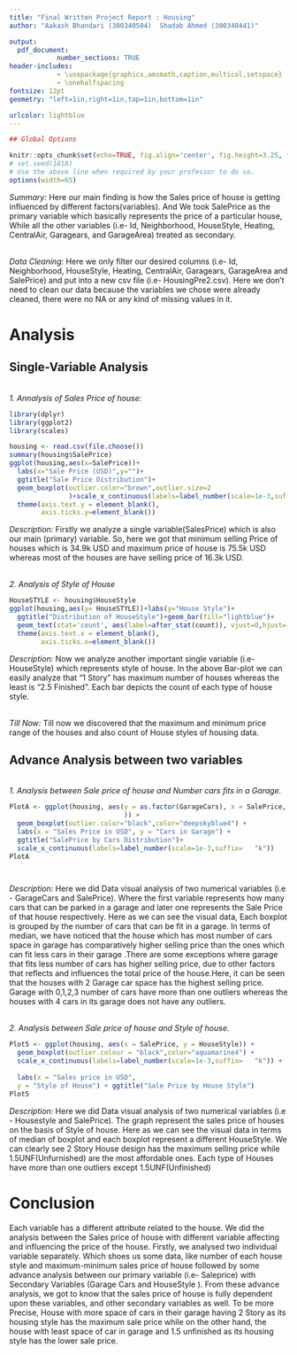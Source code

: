 ---
title: "Final Written Project Report : Housing"
author: "Aakash Bhandari (300340504)  Shadab Ahmed (300340441)"

output: 
  pdf_document:
            number_sections: TRUE
header-includes:
            - \usepackage{graphicx,amsmath,caption,multicol,setspace}
            - \onehalfspacing
fontsize: 12pt
geometry: "left=1in,right=1in,top=1in,bottom=1in"

urlcolor: lightblue
---

```{r setup, include=FALSE}
## Global Options

knitr::opts_chunk$set(echo=TRUE, fig.align='center', fig.height=3.25, fig.width=4.25, message=FALSE,warning=FALSE)
# set.seed(1818)
# Use the above line when required by your professor to do so.
options(width=65)

```
_Summary:_ Here our main finding is how the Sales price of house is getting influenced by different factors(variables).
And We took SalePrice as the primary variable which basically represents the price of a particular house, While all the other variables (i.e- Id, Neighborhood,
HouseStyle, Heating, CentralAir, Garagears, and GarageArea)  treated as secondary.

<br>
_Data Cleaning:_ Here we only filter our desired columns (i.e- Id, Neighborhood,
HouseStyle, Heating, CentralAir, Garagears, GarageArea and SalePrice) and put 
into a new csv file (i.e- HousingPre2.csv). Here we don't need to clean our 
data because the variables we chose were already cleaned, there were no NA or 
any kind of missing values in it.

# Analysis

## Single-Variable Analysis
<br>
_1. Annalysis of Sales Price of house:_
```{r}
library(dplyr)
library(ggplot2)
library(scales)

housing <- read.csv(file.choose())
summary(housing$SalePrice)
ggplot(housing,aes(x=SalePrice))+
  labs(x="Sale Price (USD)",y="")+
  ggtitle("Sale Price Distribution")+
  geom_boxplot(outlier.color="brown",outlier.size=2
               )+scale_x_continuous(labels=label_number(scale=1e-3,suffix="k"))+
  theme(axis.text.y = element_blank(),
        axis.ticks.y=element_blank())


```
_Description:_
Firstly we analyze a single variable(SalesPrice) which is also our main (primary) variable. So, here we got that minimum selling Price of houses which is 34.9k USD and maximum price of house is 75.5k USD whereas most of the houses are have selling price of 16.3k USD.


<br>
_2. Analysis of Style of House_
```{r}
HouseSTYLE <- housing$HouseStyle
ggplot(housing,aes(y= HouseSTYLE))+labs(y="House Style")+
  ggtitle("Distribution of HouseStyle")+geom_bar(fill="lightblue")+
  geom_text(stat='count', aes(label=after_stat(count)), vjust=0,hjust=-0.15) + 
  theme(axis.text.x = element_blank(),
        axis.ticks.x=element_blank())


```
_Description:_
Now we analyze another important single variable (i.e- HouseStyle) which 
represents style of house. In the above Bar-plot we can easily analyze that 
"1 Story" has maximum number of houses whereas the least is "2.5 Finished". 
Each bar depicts the count of each type of house style.


<br>
_Till Now:_
Till now we discovered that the maximum and minimum price range of the houses 
and also count of House styles of housing data.


## Advance Analysis between two variables

<br>
_1. Analysis between Sale price of house and Number cars fits in a Garage._

```{r}
                             
PlotA <- ggplot(housing, aes(y = as.factor(GarageCars), x = SalePrice, 
                             )) +
  geom_boxplot(outlier.color="black",color="deepskyblue4") +
  labs(x = "Sales Price in USD", y = "Cars in Garage") + 
  ggtitle("SalePrice by Cars Distribution")+ 
  scale_x_continuous(labels=label_number(scale=1e-3,suffix=   "k")) 
PlotA




```

_Description:_
Here we did Data visual analysis of two numerical variables (i.e - GarageCars
and SalePrice). Where the first variable represents how many cars that can be 
parked in a garage and later one represents the Sale Price of that house
respectively. Here as we can see the visual data, Each
boxplot is grouped by the number of cars that can be fit in a garage.
In terms of median, we have noticed that the house which has most number of cars 
space in garage has comparatively higher selling price than the ones which can 
fit less cars in their garage .There are some exceptions where garage that fits 
less number of cars has higher selling price, due to other factors that reflects
and influences the total price of the house.Here, it can be seen that the houses
with 2 Garage car space has the highest selling price. Garage with 0,1,2,3 
number of cars have more than one outliers whereas the houses with 4 cars in 
its garage does not have any outliers.



<br>
_2. Analysis between Sale price of house and Style of house._

```{r}

Plot5 <- ggplot(housing, aes(x = SalePrice, y = HouseStyle)) +
  geom_boxplot(outlier.colour = "black",color="aquamarine4") + 
  scale_x_continuous(labels=label_number(scale=1e-3,suffix=   "k")) +
  
  labs(x = "Sales price in USD", 
  y = "Style of House") + ggtitle("Sale Price by House Style") 
Plot5

```
_Description:_
Here we did Data visual analysis of two numerical variables (i.e - Housestyle
and SalePrice). The graph represent the sales price of houses on the basis 
of Style of house. Here as we can see the visual data in terms of median of 
boxplot and each boxplot represent a different HouseStyle. 
We can clearly see 2 Story House design has the maximum selling price 
while 1.5UNF(Unfurnished) are the most affordable ones. Each type of Houses 
have more than one outliers except 1.5UNF(Unfinished)




# Conclusion

Each variable has a different attribute related to the house. 
We did the analysis between the Sales price of house with different 
variable affecting and influencing the price of the house. 
Firstly, we analysed two individual variable separately. Which shoes us some 
data, like number of each house style and maximum-minimum sales price of 
house followed by some advance analysis between our primary variable 
(i.e- Saleprice) with Secondary Variables (Garage Cars and HouseStyle ). 
From these advance analysis, we got to know that the sales price of house is 
fully dependent upon these variables, and other secondary variables as well. 
To be more Precise, House with more space of cars in their garage having 2 Story
as its housing style has the maximum sale price while on the other hand,
the house with least space of car in garage and 1.5 unfinished as 
its housing style has the lower sale price.

















